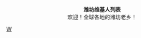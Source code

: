 {{各地维基人}}
<div style="width: 16em; margin: 0 auto; text-align: center;">
'''潍坊维基人列表'''<br />欢迎！全球各地的潍坊老乡！
</div>

[[Category:山东维基人|W]]